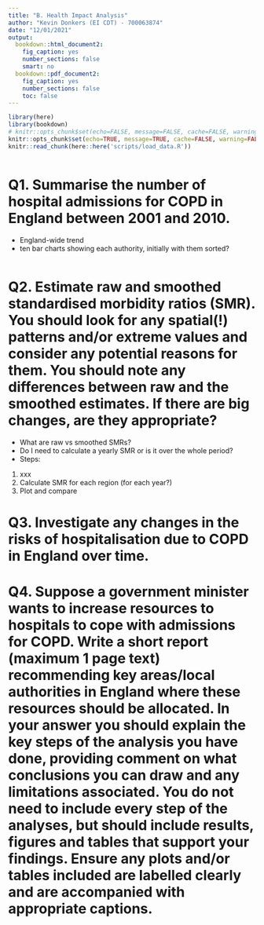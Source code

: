 ```yaml
---
title: "B. Health Impact Analysis"
author: "Kevin Donkers (EI CDT) - 700063874"
date: "12/01/2021"
output:
  bookdown::html_document2:
    fig_caption: yes
    number_sections: false
    smart: no
  bookdown::pdf_document2:
    fig_caption: yes
    number_sections: false
    toc: false
---
```

```r
library(here)
library(bookdown)
# knitr::opts_chunk$set(echo=FALSE, message=FALSE, cache=FALSE, warning=FALSE, include=FALSE)
knitr::opts_chunk$set(echo=TRUE, message=TRUE, cache=FALSE, warning=FALSE, include=TRUE)
knitr::read_chunk(here::here('scripts/load_data.R'))
```


```r
```

# Q1. Summarise the number of hospital admissions for COPD in England between 2001 and 2010.

- England-wide trend
- ten bar charts showing each authority, initially with them sorted?

```r
```


# Q2. Estimate raw and smoothed standardised morbidity ratios (SMR). You should look for any spatial(!) patterns and/or extreme values and consider any potential reasons for them. You should note any differences between raw and the smoothed estimates. If there are big changes, are they appropriate?


- What are raw vs smoothed SMRs?
- Do I need to calculate a yearly SMR or is it over the whole period?
- Steps:
1. xxx
2. Calculate SMR for each region (for each year?) 
3. Plot and compare




# Q3. Investigate any changes in the risks of hospitalisation due to COPD in England over time.




# Q4. Suppose a government minister wants to increase resources to hospitals to cope with admissions for COPD. Write a short report (maximum 1 page text) recommending key areas/local authorities in England where these resources should be allocated. In your answer you should explain the key steps of the analysis you have done, providing comment on what conclusions you can draw and any limitations associated. You do not need to include every step of the analyses, but should include results, figures and tables that support your findings. Ensure any plots and/or tables included are labelled clearly and are accompanied with appropriate captions.
